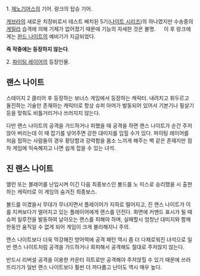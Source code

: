1. [[제노기어스]]의 기어. 랑크의 탑승 기어. 

[[게브라]]의 새로운 치장비로서 테스트 배치된 5기([[나이트 시리즈]])의 하나였지만 수송중의 [[게릴라]] 습격에 의해 기체가 없어졌기 때문에 기능의 자세한 것은 불명. 
　
이 후 랑크에게는 [[완드 나이트]]의 예비기가 지급되었다. 

'''즉 작중에는 등장하지 않는다'''.

2. [[파이팅 레이어]]의 등장인물.

== 랜스 나이트 ==
스테이지 2 클리어 후 등장하는 보너스 게임에서 등장하는 캐릭터. 내려치고 휘두르고 돌진하는 기술만 존재하는 캐릭터로 항상 슈퍼 아머가 발동되어 있어서 기본기나 필살기 등을 맞춰도 비틀거리거나 쓰러지지 않는다. 

다만 랜스 나이트의 공격을 가드하거나 피했을 때 공격을 하면 랜스 나이트가 순간 주저앉아 버리는데 이 때 잡기를 넣어주면 강한 대미지를 입힐 수가 있다. 파이팅 레이어를 처음 접하는 사람들의 경우 황당함과 강력함을 몸소 느끼게 해주는 벽 같은 존재지만 점차 게임에 익숙해지고 나면 쉽게 잡을 수 있는 녀석.

== 진 랜스 나이트 ==
{{{#!html
<script type="text/javascript" src="http://ext.nicovideo.jp/thumb_watch/sm521748"></script><noscript><a href="http://www.nicovideo.jp/watch/sm521748">【ニコニコ動画】グレート魔法大作戦 1コインクリア 80298730pts</a></noscript>
}}}
앨런 또는 블레어를 난입시켜 이긴 다음 최종보스인 볼드를 노 미스로 승리했을 시 출현하는 캐릭터로 이 게임의 숨겨진 최종보스.

볼드를 이겼을시 무대가 무너지면서 플레이어가 지하로 떨어지고, 진 랜스 나이트가 이를 지켜보다가 떨어지고 있는 플레이어에게 랜스를 던진다. 화면에 커맨드 표시가 될 때 슈퍼 일루전을 발동하여 날아오는 랜스를 피해야 하며, 실패할시 엄청난 대미지와 함께 한동안 움직일 수 없게 되어 게임이 크게 불리해지니 주의.

랜스 나이트보다 더욱 막강해진 방어력에 공격 패턴 역시 좀 더 다채로워진 녀석으로 일반 랜스 나이트처럼 공격을 가드하거나 회피해서 공격해도 절대로 주저앉지 않는다. 

반드시 리버설 공격을 이용한 카운터 히트로만 공격해야 주저앉힐 수 있기 때문에 쓰러뜨리기가 일반 랜스 나이트보다 훨씬 더 까다롭고 난이도 역시 매우 높다.
